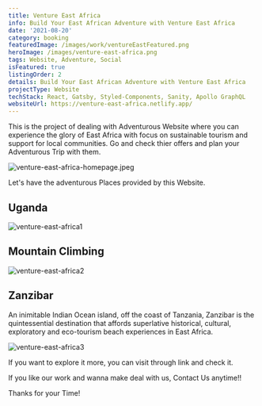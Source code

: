 ```yaml
---
title: Venture East Africa
info: Build Your East African Adventure with Venture East Africa
date: '2021-08-20'
category: booking
featuredImage: /images/work/ventureEastFeatured.png
heroImage: /images/venture-east-africa.png
tags: Website, Adventure, Social
isFeatured: true
listingOrder: 2
details: Build Your East African Adventure with Venture East Africa
projectType: Website
techStack: React, Gatsby, Styled-Components, Sanity, Apollo GraphQL
websiteUrl: https://venture-east-africa.netlify.app/
---
```


This is the project of dealing with Adventurous Website where you can experience the glory of East Africa with focus on sustainable tourism and support for local communities.
Go and check thier offers and plan your Adventurous Trip with them.

![venture-east-africa-homepage.jpeg](../images/venture-east-africa-homepage.jpeg)

Let's have the adventurous Places provided by this Website.

## Uganda

![venture-east-africa1](../images/venture-east-africa1.jpeg)

## Mountain Climbing

![venture-east-africa2](../images/venture-east-africa2.jpeg)

## Zanzibar

An inimitable Indian Ocean island, off the coast of Tanzania, Zanzibar is the quintessential destination that affords superlative historical, cultural, exploratory and eco-tourism beach experiences in East Africa.

![venture-east-africa3](../images/venture-east-africa3.jpeg)

If you want to explore it more, you can visit through link and check it.

If you like our work and wanna make deal with us, Contact Us anytime!!

Thanks for your Time!

